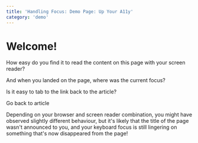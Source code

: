 ```yaml
---
title: 'Handling Focus: Demo Page: Up Your A11y'
category: 'demo'
---
```


# Welcome!

How easy do you find it to read the content on this page with your screen reader?

And when you landed on the page, where was the current focus?

Is it easy to tab to the link back to the article?

<Link to="/handling-focus">Go back to article</Link>

Depending on your browser and screen reader combination, you might have observed slightly different behaviour, but it's likely that the title of the page wasn't announced to you, and your keyboard focus is still lingering on something that's now disappeared from the page!
